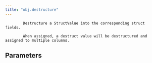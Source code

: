 ```yaml
---
title: "obj.destructure"
---
```


            Destructure a StructValue into the corresponding struct fields.

            When assigned, a destruct value will be destructured and assigned to multiple columns.
            

## Parameters

